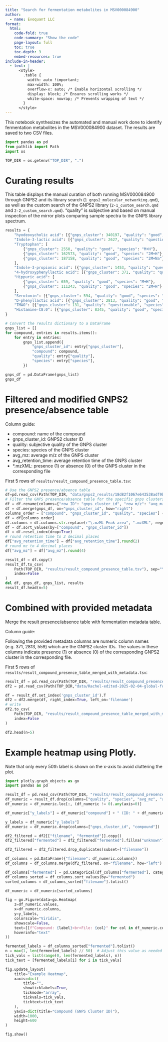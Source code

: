 ```yaml
---
title: "Search for fermentation metabolites in MSV000084900"
author:
  - name: Evoquant LLC
format:
  html:
    code-fold: true
    code-summary: "Show the code"
    page-layout: full
    toc: true
    toc-depth: 3  
    embed-resources: true  
include-in-header:
  - text: |
      <style>
        .table {
          width: auto !important;
          max-width: 100%;
          overflow-x: auto; /* Enable horizontal scrolling */
          display: block; /* Ensures scrolling works */
          white-space: nowrap; /* Prevents wrapping of text */
        }
      </style>
---
```


This notebook synthesizes the automated and manual work done to identify fermentation metabolites in the MSV000084900 dataset. The results are saved to two CSV files.

```python
import pandas as pd
from pathlib import Path
import os

TOP_DIR = os.getenv("TOP_DIR", ".")
```

# Curating results

This table displays the manual curation of both running MSV000084900 through GNPS2 and its library search (`1_gnps2_molecular_networking.qmd`), as well as the custom search of the GNPS2 library (`2-1_custom_search.qmd` and `2-2_custom_search.qmd`). "quality" is subjective and based on manual inspection of the mirror plots comparing sample spectra to the GNPS library spectrum.

```python
results = {
    "hyodeoxycholic acid": [{"gnps_cluster": 340197, "quality": "good", "species": "2M+H"}],
    "Indole-3-lactic acid": [{"gnps_cluster": 2627, "quality": "questionable", "species": "M+H"}],
    "Tryptophan": [
        {"gnps_cluster": 2550, "quality": "good", "species": "M+H"},
        {"gnps_cluster": 162573, "quality": "good", "species": "2M+H"},
        {"gnps_cluster": 187158, "quality": "good", "species": "2M+Na"}
    ],
    "Indole-3-propionic acid": [{"gnps_cluster": 1453, "quality": "questionable", "species": "M+H"}],
    "4-hydroxyphenyllactic acid": [{"gnps_cluster": 371, "quality": "questionable", "species": "M+H-H20"}],
    "Hippuric acid": [
        {"gnps_cluster": 659, "quality": "good", "species": "M+H"},
        {"gnps_cluster": 111243, "quality": "good", "species": "2M+H"}
    ],
    "Serotonin": [{"gnps_cluster": 594, "quality": "good", "species": "M+H"}],
    "D-phenyllactic acid": [{"gnps_cluster": 2813, "quality": "good", "species": "M+ACN+H"}],
    "TMAO": [{"gnps_cluster": 131, "quality": "questionable", "species": "2M+H"}],
    "Histamine-C8:0": [{"gnps_cluster": 8345, "quality": "good", "species": "M+H"}]
}

# Convert the results dictionary to a DataFrame
gnps_list = []
for compound, entries in results.items():
    for entry in entries:
        gnps_list.append({
            "gnps_cluster_id": entry["gnps_cluster"],
            "compound": compound,
            "quality": entry["quality"],
            "species": entry["species"],
        })

gnps_df = pd.DataFrame(gnps_list)
gnps_df
```

# Filtered and modified GNPS2 presence/absence table

Column guide:

- compound: name of the compound
- gnps_cluster_id: GNPS2 cluster ID
- quality: subjective quality of the GNPS cluster
- species: species of the GNPS cluster
- avg_mz: average m/z of the GNPS cluster
- avg_retention_time: average retention time of the GNPS cluster
- *.mzXML:  presence (1) or absence (0) of the GNPS cluster in the corresponding file 

First 5 rows of `results/result_compound_presence_table.tsv`:

```python
# Use the GNPS2 presence/absence table
df=pd.read_csv(Path(TOP_DIR, "data/gnps2_results/18d82f1067e643538adf9b73147122c3/nf_output/clustering/featuretable_reformatted_presence.csv"))
# Filter the GNPS presence/absence table for the specific gnps clusters specified gnps_df
df = df.rename(columns={"row ID": "gnps_cluster_id", "row m/z": "avg_mz", "row retention time": "avg_retention_time"})
df = df.merge(gnps_df, on="gnps_cluster_id", how="right")
columns_order = ["compound", "gnps_cluster_id", "quality", "species"] + [col for col in df.columns if col not in ["compound", "gnps_cluster_id", "quality", "species"]]
df = df[columns_order]
df.columns = df.columns.str.replace(r"\.mzML Peak area", ".mzXML", regex=True)
df = df.sort_values(by=["compound", "gnps_cluster_id"])
df = df.reset_index(drop=True)
# round retention time to 2 decimal places
df["avg_retention_time"] = df["avg_retention_time"].round(2)
# round mz to 4 decimal places
df["avg_mz"] = df["avg_mz"].round(4)

result_df = df.copy()
result_df.to_csv(
    Path(TOP_DIR, "results/result_compound_presence_table.tsv"), sep="\t",
    index=False
)
del df, gnps_df, gnps_list, results
result_df.head(n=5)

```

# Combined with provided metadata

Merge the result presence/absence table with fermentation metadata table.

Column guide:

Following the provided metadata columns are numeric column names (e.g. 371, 2813, 559) which are the GNPS2 cluster IDs. The values in these columns indicate presence (1) or absence (0) of the corresponding GNPS2 cluster in the corresponding file.

First 5 rows of `results/result_compound_presence_table_merged_with_metadata.tsv`:
```python
result_df = pd.read_csv(Path(TOP_DIR, "results/result_compound_presence_table.tsv"), sep="\t")
df2 = pd.read_csv(Path(TOP_DIR,"data/Rachel-edited-2025-02-04-global-food-omics-fermented-samples - 2025-02-04-global-food-omics-fermented-samples.tsv"), sep="\t")

df = result_df.set_index('gnps_cluster_id').T
df2 = df2.merge(df, right_index=True, left_on='filename')
# write 
df2.to_csv(
    Path(TOP_DIR, "results/result_compound_presence_table_merged_with_metadata.tsv"), sep="\t",
    index=False
) 

df2.head(n=5)
```

# Example heatmap using Plotly. 

Note that only every 50th label is shown on the x-axis to avoid cluttering the plot.
```python
import plotly.graph_objects as go
import pandas as pd

result_df = pd.read_csv(Path(TOP_DIR, "results/result_compound_presence_table.tsv"), sep="\t")
df_numeric = result_df.drop(columns=["quality", "species", "avg_mz", "avg_retention_time"])
df_numeric = df_numeric.loc[:, (df_numeric != 0).any(axis=0)]

df_numeric["y_labels"] = df_numeric["compound"] + " (ID: " + df_numeric["gnps_cluster_id"].astype(str) + ")"

y_labels = df_numeric["y_labels"]
df_numeric = df_numeric.drop(columns=["gnps_cluster_id", "compound"])

df2_filtered = df2[["filename", "fermented"]].copy()
df2_filtered["fermented"] = df2_filtered["fermented"].fillna("unknown") \

df2_filtered = df2_filtered.drop_duplicates(subset=["filename"])

df_columns = pd.DataFrame({"filename": df_numeric.columns})
df_columns = df_columns.merge(df2_filtered, on="filename", how="left").fillna("unknown")

df_columns["fermented"] = pd.Categorical(df_columns["fermented"], categories=["yes", "no", "unknown"], ordered=True)
df_columns_sorted = df_columns.sort_values(by="fermented")
sorted_columns = df_columns_sorted["filename"].tolist()

df_numeric = df_numeric[sorted_columns]

fig = go.Figure(data=go.Heatmap(
    z=df_numeric.values,
    x=df_numeric.columns,
    y=y_labels,
    colorscale="Viridis",
    showscale=False, 
    text=[[f"Compound: {label}<br>File: {col}" for col in df_numeric.columns] for label in y_labels],
    hoverinfo="text"
))

fermented_labels = df_columns_sorted["fermented"].tolist()
n = max(1, len(fermented_labels) // 50)  # Adjust this value as needed
tick_vals = list(range(0, len(fermented_labels), n))
tick_text = [fermented_labels[i] for i in tick_vals]

fig.update_layout(
    title="Example Heatmap",
    xaxis=dict(
        title="", 
        showticklabels=True,
        tickmode="array",
        tickvals=tick_vals,
        ticktext=tick_text
    ),
    yaxis=dict(title="Compound (GNPS Cluster ID)"),
    width=1000,
    height=600
)

fig.show()
```